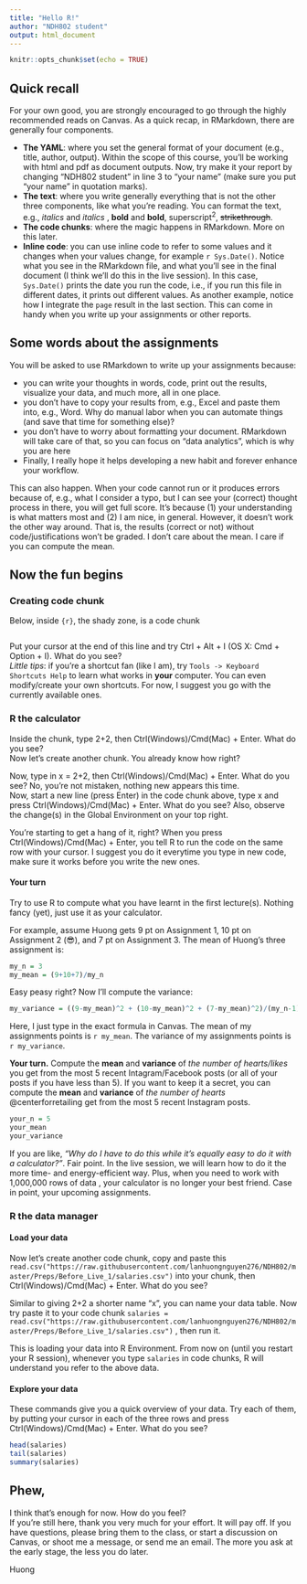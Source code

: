 ```yaml
---
title: "Hello R!"
author: "NDH802 student"
output: html_document
---
```


```r
knitr::opts_chunk$set(echo = TRUE)
```

## Quick recall

For your own good, you are strongly encouraged to go through the highly recommended reads on Canvas. As a quick recap, in RMarkdown, there are generally four components.

-   **The YAML**: where you set the general format of your document (e.g., title, author, output). Within the scope of this course, you'll be working with html and pdf as document outputs. Now, try make it your report by changing "NDH802 student" in line 3 to "your name" (make sure you put "your name" in quotation marks).
-   **The text**: where you write generally everything that is not the other three components, like what you're reading. You can format the text, e.g., *italics* and *italics* , **bold** and **bold**, superscript^2^, ~~strikethrough~~.
-   **The code chunks**: where the magic happens in RMarkdown. More on this later.
-   **Inline code**: you can use inline code to refer to some values and it changes when your values change, for example `r Sys.Date()`. Notice what you see in the RMarkdown file, and what you'll see in the final document (I think we'll do this in the live session). In this case, `Sys.Date()` prints the date you run the code, i.e., if you run this file in different dates, it prints out different values. As another example, notice how I integrate the `page` result in the last section. This can come in handy when you write up your assignments or other reports.

## Some words about the assignments

You will be asked to use RMarkdown to write up your assignments because:

-   you can write your thoughts in words, code, print out the results, visualize your data, and much more, all in one place.
-   you don't have to copy your results from, e.g., Excel and paste them into, e.g., Word. Why do manual labor when you can automate things (and save that time for something else)?
-   you don't have to worry about formatting your document. RMarkdown will take care of that, so you can focus on "data analytics", which is why you are here
-   Finally, I really hope it helps developing a new habit and forever enhance your workflow.

This can also happen. When your code cannot run or it produces errors because of, e.g., what I consider a typo, but I can see your (correct) thought process in there, you will get full score. It's because (1) your understanding is what matters most and (2) I am nice, in general. However, it doesn't work the other way around. That is, the results (correct or not) without code/justifications won't be graded. I don't care about the mean. I care if you can compute the mean.

## Now the fun begins

### Creating code chunk

Below, inside `{r}`, the shady zone, is a code chunk

```r
```

Put your cursor at the end of this line and try Ctrl + Alt + I (OS X: Cmd + Option + I). What do you see?\
*Little tips*: if you're a shortcut fan (like I am), try `Tools -> Keyboard Shortcuts Help` to learn what works in **your** computer. You can even modify/create your own shortcuts. For now, I suggest you go with the currently available ones.

### R the calculator

Inside the chunk, type 2+2, then Ctrl(Windows)/Cmd(Mac) + Enter. What do you see?\
Now let's create another chunk. You already know how right?

Now, type in x = 2+2, then Ctrl(Windows)/Cmd(Mac) + Enter. What do you see? No, you're not mistaken, nothing new appears this time.\
Now, start a new line (press Enter) in the code chunk above, type x and press Ctrl(Windows)/Cmd(Mac) + Enter. What do you see? Also, observe the change(s) in the Global Environment on your top right.

You're starting to get a hang of it, right? When you press Ctrl(Windows)/Cmd(Mac) + Enter, you tell R to run the code on the same row with your cursor. I suggest you do it everytime you type in new code, make sure it works before you write the new ones.

#### Your turn

Try to use R to compute what you have learnt in the first lecture(s). Nothing fancy (yet), just use it as your calculator.

For example, assume Huong gets 9 pt on Assignment 1, 10 pt on Assignment 2 (😎), and 7 pt on Assignment 3. The mean of Huong's three assignment is:

```r
my_n = 3
my_mean = (9+10+7)/my_n
```

Easy peasy right? Now I'll compute the variance:

```r
my_variance = ((9-my_mean)^2 + (10-my_mean)^2 + (7-my_mean)^2)/(my_n-1)
```

Here, I just type in the exact formula in Canvas. The mean of my assignments points is `r my_mean`. The variance of my assignments points is `r my_variance`.

**Your turn.** Compute the **mean** and **variance** of *the number of hearts/likes* you get from the most 5 recent Intagram/Facebook posts (or all of your posts if you have less than 5). If you want to keep it a secret, you can compute the **mean** and **variance** of *the number of hearts* @centerforretailing get from the most 5 recent Instagram posts.

```r
your_n = 5
your_mean 
your_variance
```

If you are like, *"Why do I have to do this while it's equally easy to do it with a calculator?"*. Fair point. In the live session, we will learn how to do it the more time- and energy-efficient way. Plus, when you need to work with 1,000,000 rows of data , your calculator is no longer your best friend. Case in point, your upcoming assignments.

### R the data manager

#### Load your data

Now let's create another code chunk, copy and paste this `read.csv("https://raw.githubusercontent.com/lanhuongnguyen276/NDH802/master/Preps/Before_Live_1/salaries.csv")` into your chunk, then Ctrl(Windows)/Cmd(Mac) + Enter. What do you see?

Similar to giving 2+2 a shorter name "x", you can name your data table. Now try paste it to your code chunk `salaries = read.csv("https://raw.githubusercontent.com/lanhuongnguyen276/NDH802/master/Preps/Before_Live_1/salaries.csv")` , then run it.

This is loading your data into R Environment. From now on (until you restart your R session), whenever you type `salaries` in code chunks, R will understand you refer to the above data.

#### Explore your data

These commands give you a quick overview of your data. Try each of them, by putting your cursor in each of the three rows and press Ctrl(Windows)/Cmd(Mac) + Enter. What do you see?

```r
head(salaries)
tail(salaries)
summary(salaries)
```

## Phew,

I think that's enough for now. How do you feel?\
If you're still here, thank you very much for your effort. It will pay off. If you have questions, please bring them to the class, or start a discussion on Canvas, or shoot me a message, or send me an email. The more you ask at the early stage, the less you do later.

\vfill

Huong
